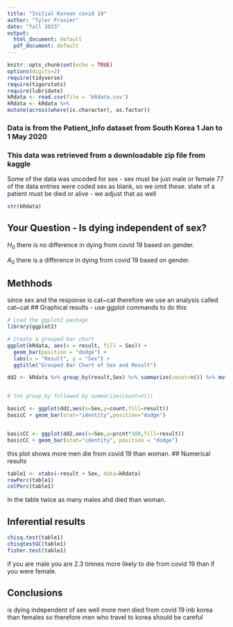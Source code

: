 ```yaml
---
title: "Initial Korean covid 19"
author: "Tyler Frasier"
date: "fall 2023"
output:
  html_document: default
  pdf_document: default
---
```


```r
knitr::opts_chunk$set(echo = TRUE)
options(digits=2)
require(tidyverse)
require(tigerstats)
require(lubridate)
kRdata <- read.csv(file = 'kRdata.csv')
kRdata <- kRdata %>%
mutate(across(where(is.character), as.factor))

```
### Data is from the Patient_Info dataset from South Korea 1 Jan to 1 May 2020
### This data was retrieved from a downloadable zip file from kaggle

Some of the data was uncoded for sex - sex must be just male or female
77 of the data entries were coded sex  as blank, so we omit these.
state of a patient must be died or alive - we adjust that as well   
 
```r
str(kRdata)
```
 
 
## Your Question - Is dying independent of sex?

$H_0$ 
there is no difference in dying from covid 19 based on gender.

$A_0$
there is a difference in dying from covid 19 based on gender.

## Methhods 


since sex and the response is cat~cat therefore we use an analysis called cat~cat
## Graphical results - use ggplot commands to do this  

```r
# Load the ggplot2 package
library(ggplot2)

# Create a grouped bar chart
ggplot(kRdata, aes(x = result, fill = Sex)) +
  geom_bar(position = "dodge") +
  labs(x = "Result", y = "Sex") +
  ggtitle("Grouped Bar Chart of Sex and Result")


```






```r
dd2 <- kRdata %>% group_by(result,Sex) %>% summarize(count=n()) %>% mutate(prcnt=count/sum(count))


# the group_by followed by summarize(count=n())

basicC <- ggplot(dd2,aes(x=Sex,y=count,fill=result))
basicC + geom_bar(stat="identity",position="dodge")


basicCC <- ggplot(dd2,aes(x=Sex,y=prcnt*100,fill=result)) 
basicCC + geom_bar(stat="identity", position = "dodge")
```

this plot shows more men die from covid 19 than woman.
## Numerical results
```r
table1 <- xtabs(~result + Sex, data=kRdata)
rowPerc(table1)
colPerc(table1)
```

In the table twice as many males ahd died than woman.


## Inferential results 
```r
chisq.test(table1)
chisqtestGC(table1)
fisher.test(table1)
```

if you are male you are 2.3 timnes more likely to die from covid 19 than if you were female.


## Conclusions

is dying independent of sex well more men died from covid 19 inb korea than females so therefore men who travel to korea should be careful